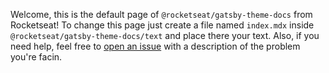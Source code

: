 Welcome, this is the default page of `@rocketseat/gatsby-theme-docs` from Rocketseat! To
change this page just create a file named `index.mdx` inside `@rocketseat/gatsby-theme-docs/text`
and place there your text. Also, if you need help, feel free to
[open an issue](https://github.com/rocketseat/gatsby-themes/issues) with a description
of the problem you're facin.
